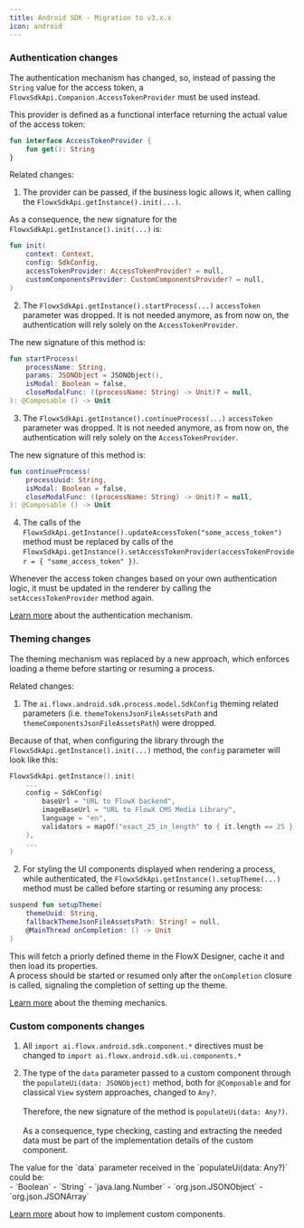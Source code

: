 ```yaml
---
title: Android SDK - Migration to v3.x.x
icon: android
---
```


### Authentication changes

The authentication mechanism has changed, so, instead of passing the `String` value for the access token, a `FlowxSdkApi.Companion.AccessTokenProvider` must be used instead.<br/>

This provider is defined as a functional interface returning the actual value of the access token:
```kotlin
fun interface AccessTokenProvider {
    fun get(): String
}
```

Related changes:

1. The provider can be passed, if the business logic allows it, when calling the `FlowxSdkApi.getInstance().init(...)`.

As a consequence, the new signature for the `FlowxSdkApi.getInstance().init(...)` is:
```kotlin
fun init(
    context: Context,
    config: SdkConfig,
    accessTokenProvider: AccessTokenProvider? = null,
    customComponentsProvider: CustomComponentsProvider? = null,
)
```

2. The `FlowxSdkApi.getInstance().startProcess(...)` `accessToken` parameter was dropped. It is not needed anymore, as from now on, the authentication will rely solely on the `AccessTokenProvider`.

The new signature of this method is:
```kotlin
fun startProcess(
    processName: String,
    params: JSONObject = JSONObject(),
    isModal: Boolean = false,
    closeModalFunc: ((processName: String) -> Unit)? = null,
): @Composable () -> Unit
```

3. The `FlowxSdkApi.getInstance().continueProcess(...)` `accessToken` parameter was dropped. It is not needed anymore, as from now on, the authentication will rely solely on the `AccessTokenProvider`.

The new signature of this method is:
```kotlin
fun continueProcess(
    processUuid: String,
    isModal: Boolean = false,
    closeModalFunc: ((processName: String) -> Unit)? = null,
): @Composable () -> Unit
```

4. The calls of the `FlowxSdkApi.getInstance().updateAccessToken("some_access_token")` method must be replaced by calls of the `FlowxSdkApi.getInstance().setAccessTokenProvider(accessTokenProvider = { "some_access_token" })`.

<Tip>Whenever the access token changes based on your own authentication logic, it must be updated in the renderer by calling the `setAccessTokenProvider` method again.</Tip>

[Learn more](../sdks/android-renderer#authentication) about the authentication mechanism.

### Theming changes

The theming mechanism was replaced by a new approach, which enforces loading a theme before starting or resuming a process.

Related changes:

1. The `ai.flowx.android.sdk.process.model.SdkConfig` theming related parameters (i.e. `themeTokensJsonFileAssetsPath` and `themeComponentsJsonFileAssetsPath`) were dropped.

Because of that, when configuring the library through the `FlowxSdkApi.getInstance().init(...)` method, the `config` parameter will look like this:
```kotlin
FlowxSdkApi.getInstance().init(
    ...
    config = SdkConfig(
        baseUrl = "URL to FlowX backend",
        imageBaseUrl = "URL to FlowX CMS Media Library",
        language = "en",
        validators = mapOf("exact_25_in_length" to { it.length == 25 }),
    ),
    ...
)
```

2. For styling the UI components displayed when rendering a process, while authenticated, the `FlowxSdkApi.getInstance().setupTheme(...)` method must be called before starting or resuming any process:
```kotlin
suspend fun setupTheme(
    themeUuid: String,
    fallbackThemeJsonFileAssetsPath: String? = null,
    @MainThread onCompletion: () -> Unit
)
```
This will fetch a priorly defined theme in the FlowX Designer, cache it and then load its properties.<br/>
A process should be started or resumed only after the `onCompletion` closure is called, signaling the completion of setting up the theme.

[Learn more](../sdks/android-renderer#theming) about the theming mechanics.

### Custom components changes

1. All `import ai.flowx.android.sdk.component.*` directives must be changed to `import ai.flowx.android.sdk.ui.components.*`

2. The type of the `data` parameter passed to a custom component through the `populateUi(data: JSONObject)` method, both for `@Composable` and for classical `View` system approaches, changed to `Any?`.<br/><br/>
Therefore, the new signature of the method is `populateUi(data: Any?)`.<br/><br/>
As a consequence, type checking, casting and extracting the needed data must be part of the implementation details of the custom component.

<Tip>
    The value for the `data` parameter received in the `populateUi(data: Any?)` could be:<br/>
    - `Boolean`
    - `String`
    - `java.lang.Number`
    - `org.json.JSONObject`
    - `org.json.JSONArray`
</Tip>

[Learn more](../sdks/android-renderer#custom-components) about how to implement custom components.